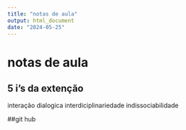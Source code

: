 ```yaml
---
title: "notas de aula"
output: html_document
date: "2024-05-25"
--- 
```


# notas de aula 

## 5 i's da extenção 


interação dialogica 
interdiciplinariedade
indissociabilidade


##git hub
